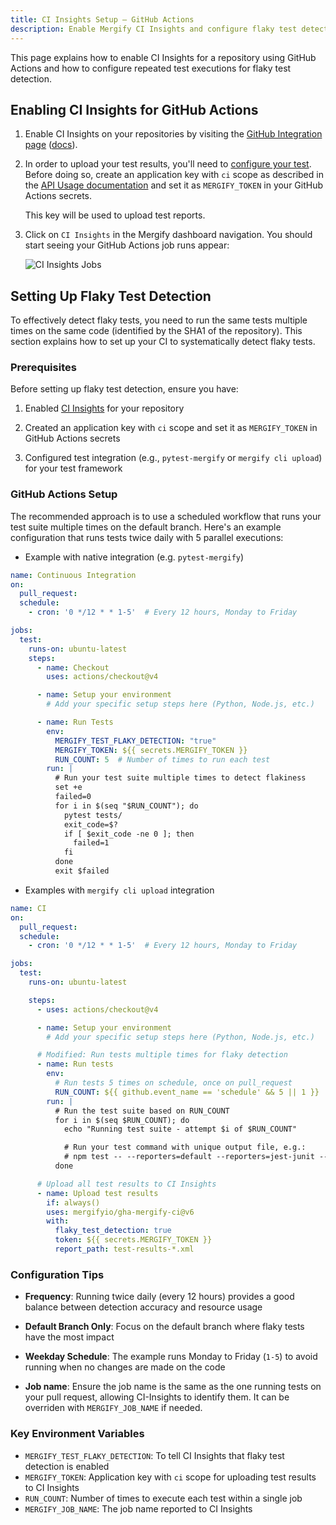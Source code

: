 ```yaml
---
title: CI Insights Setup – GitHub Actions
description: Enable Mergify CI Insights and configure flaky test detection using GitHub Actions.
---
```



This page explains how to enable CI Insights for a repository using GitHub
Actions and how to configure repeated test executions for flaky test detection.

## Enabling CI Insights for GitHub Actions

1. Enable CI Insights on your repositories by visiting the [GitHub Integration
   page](https://dashboard.mergify.com/integrations/github)
   ([docs](/integrations/github)).

2. In order to upload your test results, you'll need to [configure your
   test](#test-framework-configuration). Before doing so, create an application
   key with `ci` scope as described in the [API Usage documentation](/api-usage)
   and set it as `MERGIFY_TOKEN` in your GitHub Actions secrets.

   This key will be used to upload test reports.

3. Click on `CI Insights` in the Mergify dashboard navigation.
   You should start seeing your GitHub Actions job runs appear:

   <Image src={JobsScreenshot} alt="CI Insights Jobs" />

## Setting Up Flaky Test Detection

To effectively detect flaky tests, you need to run the same tests multiple
times on the same code (identified by the SHA1 of the repository). This section
explains how to set up your CI to systematically detect flaky tests.

### Prerequisites

Before setting up flaky test detection, ensure you have:

1. Enabled [CI Insights](#enabling-ci-insights-for-github-actions) for your repository

2. Created an application key with `ci` scope and set it as `MERGIFY_TOKEN` in GitHub Actions secrets

3. Configured test integration (e.g., `pytest-mergify` or `mergify cli upload`)
   for your test framework

### GitHub Actions Setup

The recommended approach is to use a scheduled workflow that runs your test
suite multiple times on the default branch. Here's an example configuration
that runs tests twice daily with 5 parallel executions:

- Example with native integration (e.g. `pytest-mergify`)

```yaml
name: Continuous Integration
on:
  pull_request:
  schedule:
    - cron: '0 */12 * * 1-5'  # Every 12 hours, Monday to Friday

jobs:
  test:
    runs-on: ubuntu-latest
    steps:
      - name: Checkout
        uses: actions/checkout@v4

      - name: Setup your environment
        # Add your specific setup steps here (Python, Node.js, etc.)

      - name: Run Tests
        env:
          MERGIFY_TEST_FLAKY_DETECTION: "true"
          MERGIFY_TOKEN: ${{ secrets.MERGIFY_TOKEN }}
          RUN_COUNT: 5  # Number of times to run each test
        run: |
          # Run your test suite multiple times to detect flakiness
          set +e
          failed=0
          for i in $(seq "$RUN_COUNT"); do
            pytest tests/
            exit_code=$?
            if [ $exit_code -ne 0 ]; then
              failed=1
            fi
          done
          exit $failed
```

- Examples with `mergify cli upload` integration

```yaml
name: CI
on:
  pull_request:
  schedule:
    - cron: '0 */12 * * 1-5'  # Every 12 hours, Monday to Friday

jobs:
  test:
    runs-on: ubuntu-latest

    steps:
      - uses: actions/checkout@v4

      - name: Setup your environment
        # Add your specific setup steps here (Python, Node.js, etc.)

      # Modified: Run tests multiple times for flaky detection
      - name: Run tests
        env:
          # Run tests 5 times on schedule, once on pull_request
          RUN_COUNT: ${{ github.event_name == 'schedule' && 5 || 1 }}
        run: |
          # Run the test suite based on RUN_COUNT
          for i in $(seq $RUN_COUNT); do
            echo "Running test suite - attempt $i of $RUN_COUNT"

            # Run your test command with unique output file, e.g.:
            # npm test -- --reporters=default --reporters=jest-junit --outputFile=test-results-$i.xml
          done

      # Upload all test results to CI Insights
      - name: Upload test results
        if: always()
        uses: mergifyio/gha-mergify-ci@v6
        with:
          flaky_test_detection: true
          token: ${{ secrets.MERGIFY_TOKEN }}
          report_path: test-results-*.xml
```

### Configuration Tips

- **Frequency**: Running twice daily (every 12 hours) provides a good balance
  between detection accuracy and resource usage

- **Default Branch Only**: Focus on the default branch where flaky tests have
  the most impact

- **Weekday Schedule**: The example runs Monday to Friday (`1-5`) to avoid
  running when no changes are made on the code

- **Job name**: Ensure the job name is the same as the one running tests on your pull request,
  allowing CI-Insights to identify them. It can be overriden with `MERGIFY_JOB_NAME` if needed.

### Key Environment Variables

- `MERGIFY_TEST_FLAKY_DETECTION`: To tell CI Insights that flaky test detection is enabled
- `MERGIFY_TOKEN`: Application key with `ci` scope for uploading test results to CI Insights
- `RUN_COUNT`: Number of times to execute each test within a single job
- `MERGIFY_JOB_NAME`: The job name reported to CI Insights
